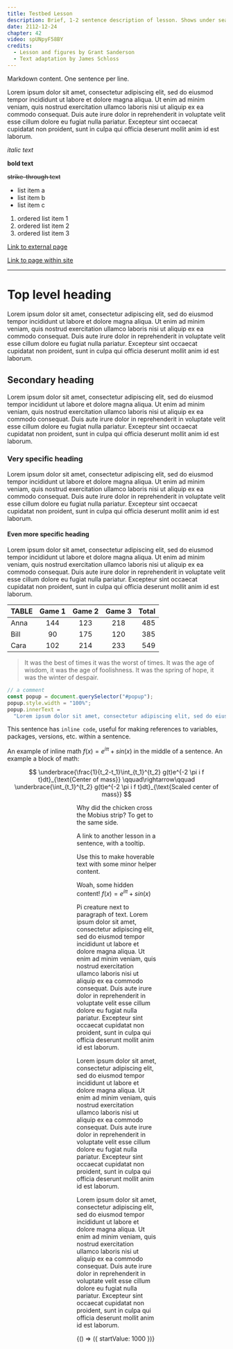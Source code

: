 ```yaml
---
title: Testbed Lesson
description: Brief, 1-2 sentence description of lesson. Shows under search results and elsewhere.
date: 2112-12-24
chapter: 42
video: spUNpyF58BY
credits:
  - Lesson and figures by Grant Sanderson
  - Text adaptation by James Schloss
---
```


Markdown content.
One sentence per line.

<!-- comment -->

Lorem ipsum dolor sit amet, consectetur adipiscing elit, sed do eiusmod tempor incididunt ut labore et dolore magna aliqua.
Ut enim ad minim veniam, quis nostrud exercitation ullamco laboris nisi ut aliquip ex ea commodo consequat.
Duis aute irure dolor in reprehenderit in voluptate velit esse cillum dolore eu fugiat nulla pariatur.
Excepteur sint occaecat cupidatat non proident, sunt in culpa qui officia deserunt mollit anim id est laborum.

_italic text_

**bold text**

~~strike-through text~~

- list item a
- list item b
- list item c

1. ordered list item 1
2. ordered list item 2
3. ordered list item 3

[Link to external page](https://some-website.org/)

[Link to page within site](/extras)

---

# Top level heading

Lorem ipsum dolor sit amet, consectetur adipiscing elit, sed do eiusmod tempor incididunt ut labore et dolore magna aliqua.
Ut enim ad minim veniam, quis nostrud exercitation ullamco laboris nisi ut aliquip ex ea commodo consequat.
Duis aute irure dolor in reprehenderit in voluptate velit esse cillum dolore eu fugiat nulla pariatur.
Excepteur sint occaecat cupidatat non proident, sunt in culpa qui officia deserunt mollit anim id est laborum.

## Secondary heading

Lorem ipsum dolor sit amet, consectetur adipiscing elit, sed do eiusmod tempor incididunt ut labore et dolore magna aliqua.
Ut enim ad minim veniam, quis nostrud exercitation ullamco laboris nisi ut aliquip ex ea commodo consequat.
Duis aute irure dolor in reprehenderit in voluptate velit esse cillum dolore eu fugiat nulla pariatur.
Excepteur sint occaecat cupidatat non proident, sunt in culpa qui officia deserunt mollit anim id est laborum.

### Very specific heading

Lorem ipsum dolor sit amet, consectetur adipiscing elit, sed do eiusmod tempor incididunt ut labore et dolore magna aliqua.
Ut enim ad minim veniam, quis nostrud exercitation ullamco laboris nisi ut aliquip ex ea commodo consequat.
Duis aute irure dolor in reprehenderit in voluptate velit esse cillum dolore eu fugiat nulla pariatur.
Excepteur sint occaecat cupidatat non proident, sunt in culpa qui officia deserunt mollit anim id est laborum.

#### Even more specific heading

Lorem ipsum dolor sit amet, consectetur adipiscing elit, sed do eiusmod tempor incididunt ut labore et dolore magna aliqua.
Ut enim ad minim veniam, quis nostrud exercitation ullamco laboris nisi ut aliquip ex ea commodo consequat.
Duis aute irure dolor in reprehenderit in voluptate velit esse cillum dolore eu fugiat nulla pariatur.
Excepteur sint occaecat cupidatat non proident, sunt in culpa qui officia deserunt mollit anim id est laborum.

| TABLE | Game 1 | Game 2 | Game 3 | Total |
| :---- | :----: | :----: | :----: | ----: |
| Anna  |  144   |  123   |  218   |   485 |
| Bill  |   90   |  175   |  120   |   385 |
| Cara  |  102   |  214   |  233   |   549 |

> It was the best of times it was the worst of times.
> It was the age of wisdom, it was the age of foolishness.
> It was the spring of hope, it was the winter of despair.

```javascript
// a comment
const popup = document.querySelector("#popup");
popup.style.width = "100%";
popup.innerText =
  "Lorem ipsum dolor sit amet, consectetur adipiscing elit, sed do eiusmod tempor incididunt ut labore et dolore magna aliqua.";
```

This sentence has `inline code`, useful for making references to variables, packages, versions, etc. within a sentence.

An example of inline math $f(x) = e^{i \pi} + sin(x)$ in the middle of a sentence.
An example a block of math:

$$
\underbrace{\frac{1}{t_2-t_1}\int_{t_1}^{t_2} g(t)e^{-2 \pi i f t}dt}_{\text{Center of mass}}
\qquad\rightarrow\qquad
\underbrace{\int_{t_1}^{t_2} g(t)e^{-2 \pi i f t}dt}_{\text{Scaled center of mass}}
$$

<!-- figure with image and/or video, and caption -->

<Figure
  video="https://file-examples-com.github.io/uploads/2017/04/file_example_MP4_1920_18MG.mp4"
  caption="Lorem ipsum dolor sit amet, consectetur adipiscing elit, sed do eiusmod tempor incididunt ut labore et dolore magna aliqua."
  loop={true}
/>

<Figure
  image="https://storage.googleapis.com/gweb-uniblog-publish-prod/images/earth-4k.max-1000x1000.jpg"
  video="https://file-examples-com.github.io/uploads/2017/04/file_example_MP4_1920_18MG.mp4"
  show="video"
  imageCaption="Caption **just** for image. $f(x) = e^{i \pi} + sin(x)$"
  videoCaption="Caption **just** for video. $f(x) = e^{i \pi} + sin(x)$"
/>

<Figure image="https://upload.wikimedia.org/wikipedia/commons/thumb/3/38/Tampa_FL_Sulphur_Springs_Tower_tall_pano01.jpg/426px-Tampa_FL_Sulphur_Springs_Tower_tall_pano01.jpg" />

<Figure image="https://wallpaperaccess.com/full/1760835.jpg" />

<!-- spoiler -->

Why did the chicken cross the Mobius strip? <Spoiler>To get to the same side.</Spoiler>

<!-- question -->

<Question
  question="Why did the chicken cross the road?"
  choice1="To get to the other side"
  choice2="For a bit of $f(x) = e^{i pi} + sin(x)$ and some haggis"
  choice3="Cannot be determined"
  choice4="A superposition of all the answers above"
  answer={4}
  explanation="Superposition is pretty neat :)"
/>

<!-- lesson link -->

A link to <LessonLink id="bitcoin">another lesson</LessonLink> in a sentence, with a tooltip.

<!-- tooltip -->

Use this to make <Tooltip content="$f(x) = e^{i \pi} + sin(x)$">hoverable text</Tooltip> with some minor helper content.

<!-- accordion -->

<Accordion title="I'm an accordion. Click on me!">

Woah, some hidden content!
$f(x) = e^{i \pi} + sin(x)$

</Accordion>

<!-- pi creatures -->

Pi creature next to paragraph of text.
Lorem ipsum dolor sit amet, consectetur adipiscing elit, sed do eiusmod tempor incididunt ut labore et dolore magna aliqua.
Ut enim ad minim veniam, quis nostrud exercitation ullamco laboris nisi ut aliquip ex ea commodo consequat.
Duis aute irure dolor in reprehenderit in voluptate velit esse cillum dolore eu fugiat nulla pariatur.
Excepteur sint occaecat cupidatat non proident, sunt in culpa qui officia deserunt mollit anim id est laborum.

<PiCreature emotion="happy" />

Lorem ipsum dolor sit amet, consectetur adipiscing elit, sed do eiusmod tempor incididunt ut labore et dolore magna aliqua.
Ut enim ad minim veniam, quis nostrud exercitation ullamco laboris nisi ut aliquip ex ea commodo consequat.
Duis aute irure dolor in reprehenderit in voluptate velit esse cillum dolore eu fugiat nulla pariatur.
Excepteur sint occaecat cupidatat non proident, sunt in culpa qui officia deserunt mollit anim id est laborum.

<PiCreature
  emotion="hooray"
  text="Wow, $e^{i \pi}$ is really cool!"
  flip={true}
/>

Lorem ipsum dolor sit amet, consectetur adipiscing elit, sed do eiusmod tempor incididunt ut labore et dolore magna aliqua.
Ut enim ad minim veniam, quis nostrud exercitation ullamco laboris nisi ut aliquip ex ea commodo consequat.
Duis aute irure dolor in reprehenderit in voluptate velit esse cillum dolore eu fugiat nulla pariatur.
Excepteur sint occaecat cupidatat non proident, sunt in culpa qui officia deserunt mollit anim id est laborum.

<PiCreature
  emotion="confused"
  text="Hey, that's pretty neat! 4 lines max, people!"
  thought={true}
/>

<!-- clickable (link or button) with icon and/or text -->

<Center>
  <Clickable
    link="https://3blue1brown.com"
    text="Link Text"
    tooltip="Tooltip text"
  />
  <Clickable
    link="https://3blue1brown.com"
    icon="fas fa-search"
    text="Link Text"
    tooltip="Tooltip text"
  />
  <Clickable
    link="https://3blue1brown.com"
    icon="fas fa-search"
    tooltip="Tooltip text"
  />
  <Clickable
    link="https://3blue1brown.com"
    text="Link Text"
    tooltip="Tooltip text"
    design="rounded"
  />
  <Clickable
    link="https://3blue1brown.com"
    icon="fas fa-search"
    text="Link Text"
    tooltip="Tooltip text"
    design="rounded"
  />
  <Clickable
    link="https://3blue1brown.com"
    icon="fas fa-search"
    tooltip="Tooltip text"
    design="rounded"
  />
</Center>

<!-- twitter embed -->

<Twitter tweet="1377650038055170050" />

<!-- interactive embed -->

<Interactive filename="test-interactive" />

<Interactive filename="test-interactive">
  {() => ({ startValue: 1000 })}
</Interactive>

